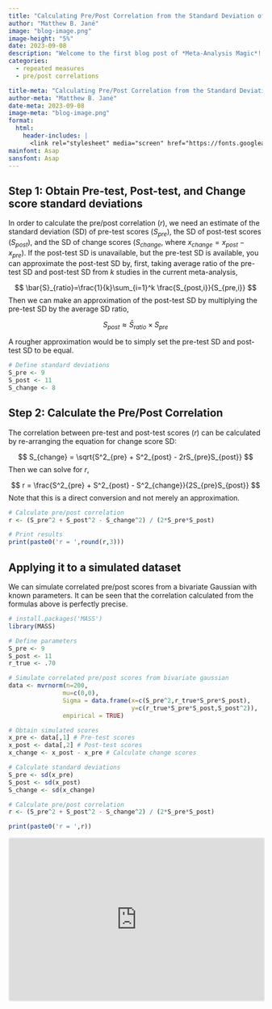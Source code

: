 ```yaml
---
title: "Calculating Pre/Post Correlation from the Standard Deviation of Change Scores"
author: "Matthew B. Jané"
image: "blog-image.png"
image-height: "5%"
date: 2023-09-08
description: "Welcome to the first blog post of *Meta-Analysis Magic*! In this post we will go over a couple of ways to directly calculate pre/post correlations from alternative statistics such as standard deviations of change scores. Pre/post correlations are necessary to obtain various types of effect sizes and standard errors such as the repeated measures variant of Cohen's $d$, also referred to as Cohen's $d_{rm}$."
categories:
  - repeated measures
  - pre/post correlations

title-meta: "Calculating Pre/Post Correlation from the Standard Deviation of Change Scores"
author-meta: "Matthew B. Jané"
date-meta: 2023-09-08
image-meta: "blog-image.png"
format:
  html:
    header-includes: |
      <link rel="stylesheet" media="screen" href="https://fonts.googleapis.com/css?family=Asap" type="text/css"/>
mainfont: Asap
sansfont: Asap
---
```


## Step 1: Obtain Pre-test, Post-test, and Change score standard deviations

In order to calculate the pre/post correlation ($r$), we need an estimate of the standard deviation (SD) of pre-test scores ($S_{pre}$), the SD of post-test scores ($S_{post}$), and the SD of change scores ($S_{change}$, where $x_{change}=x_{post}-x_{pre}$). If the post-test SD is unavailable, but the pre-test SD is available, you can approximate the post-test SD by, first, taking average ratio of the pre-test SD and post-test SD from $k$ studies in the current meta-analysis,

$$
\bar{S}_{ratio}=\frac{1}{k}\sum_{i=1}^k \frac{S_{post,i}}{S_{pre,i}}
$$ Then we can make an approximation of the post-test SD by multiplying the pre-test SD by the average SD ratio,

$$
S_{post}\approx \bar{S}_{ratio}\times S_{pre}
$$

A rougher approximation would be to simply set the pre-test SD and post-test SD to be equal.

```r
# Define standard deviations
S_pre <- 9
S_post <- 11
S_change <- 8
```

## Step 2: Calculate the Pre/Post Correlation

The correlation between pre-test and post-test scores ($r$) can be calculated by re-arranging the equation for change score SD:

$$
S_{change} = \sqrt{S^2_{pre} + S^2_{post} - 2rS_{pre}S_{post}}
$$ Then we can solve for $r$,

$$
r = \frac{S^2_{pre} + S^2_{post} - S^2_{change}}{2S_{pre}S_{post}}
$$ Note that this is a direct conversion and not merely an approximation.

```r
# Calculate pre/post correlation
r <- (S_pre^2 + S_post^2 - S_change^2) / (2*S_pre*S_post)

# Print results
print(paste0('r = ',round(r,3)))
```

## Applying it to a simulated dataset

We can simulate correlated pre/post scores from a bivariate Gaussian with known parameters. It can be seen that the correlation calculated from the formulas above is perfectly precise.

```r
# install.packages('MASS')
library(MASS)

# Define parameters
S_pre <- 9
S_post <- 11
r_true <- .70

# Simulate correlated pre/post scores from bivariate gaussian
data <- mvrnorm(n=200,
               mu=c(0,0),
               Sigma = data.frame(x=c(S_pre^2,r_true*S_pre*S_post),
                                  y=c(r_true*S_pre*S_post,S_post^2)),
               empirical = TRUE)

# Obtain simulated scores
x_pre <- data[,1] # Pre-test scores
x_post <- data[,2] # Post-test scores
x_change <- x_post - x_pre # Calculate change scores

# Calculate standard deviations
S_pre <- sd(x_pre)
S_post <- sd(x_post)
S_change <- sd(x_change)

# Calculate pre/post correlation
r <- (S_pre^2 + S_post^2 - S_change^2) / (2*S_pre*S_post)

print(paste0('r = ',r))
```
<iframe src="https://embeds.beehiiv.com/f3ffd81a-4723-4419-bb1d-afc8af3bac36" data-test-id="beehiiv-embed" width="100%" height="320" frameborder="0" scrolling="no" style="border-radius: 4px; border: 2px solid #e5e7eb; margin: 0; background-color: transparent;">

</iframe>
